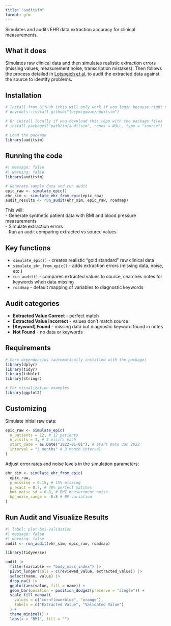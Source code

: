 ```yaml
---
title: "auditsim"
format: gfm
---
```



Simulates and audits EHR data extraction accuracy for clinical measurements.

## What it does

Simulates raw clinical data and then simulates realistic extraction errors (missing values, measurement noise, transcription mistakes). Then follows the process detailed in [Lotspeich et al.](https://arxiv.org/abs/2502.05380) to audit the extracted data against the source to identify problems.

## Installation

```r
# Install from GitHub (this will only work if you login because right now it is a private repo but we can change that!)
# devtools::install_github("lucymcgowan/auditsim")

# Or install locally if you download this repo with the package files
# install.packages("path/to/auditsim", repos = NULL, type = "source")

# Load the package
library(auditsim)
```

## Running the code

```r
#| message: false
#| warning: false
library(auditsim)

# Generate sample data and run audit
epic_raw <- simulate_epic()
ehr_sim <- simulate_ehr_from_epic(epic_raw)
audit_results <- run_audit(ehr_sim, epic_raw, roadmap)
```

This will:  
- Generate synthetic patient data with BMI and blood pressure measurements  
- Simulate extraction errors  
- Run an audit comparing extracted vs source values

## Key functions

- `simulate_epic()` - creates realistic "gold standard" raw clinical data
- `simulate_ehr_from_epic()` - adds extraction errors (missing data, noise, etc.)
- `run_audit()` - compares extracted values to source, searches notes for keywords when data missing
- `roadmap` - default mapping of variables to diagnostic keywords

## Audit categories

- **Extracted Value Correct** - perfect match
- **Extracted Value Incorrect** - values don't match source
- **[Keyword] Found** - missing data but diagnostic keyword found in notes
- **Not Found** - no data or keywords

## Requirements

```r
# Core dependencies (automatically installed with the package)
library(dplyr)
library(tidyr)
library(tibble)
library(stringr)

# For visualization examples
library(ggplot2)
```

## Customizing

Simulate initial raw data:
```r
epic_raw <- simulate_epic(
  n_patients = 12, # 12 patients
  n_visits = 3, # 3 visits each
  start_date = as.Date("2022-01-01"), # Start Date Jan 2022
  interval = "3 months" # 3 month interval
)
```

Adjust error rates and noise levels in the simulation parameters:
```r
ehr_sim <- simulate_ehr_from_epic(
  epic_raw,
  p_missing = 0.15, # 15% missing
  p_exact = 0.7, # 70% perfect matches
  bmi_noise_sd = 0.8, # BMI measurement noise
  bp_noise_range = -8:8 # BP variation
)
```

## Run Audit and Visualize Results

```r
#| label: plot-bmi-validation
#| message: false
#| warning: false
audit <- run_audit(ehr_sim, epic_raw, roadmap)

library(tidyverse)

audit |>
  filter(variable == "body_mass_index") |>
  pivot_longer(cols = c(reviewed_value, extracted_value)) |>
  select(name, value) |>
  drop_na() |>
  ggplot(aes(value, fill = name)) +
  geom_bar(position = position_dodge2(preserve = "single")) +
  scale_fill_manual(
    values = c("cornflowerblue", "orange"),
    labels = c("Extracted Value", "Validated Value")
  ) +
  theme_minimal() +
  labs(x = "BMI", fill = "")
```